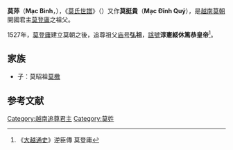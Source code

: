 '''莫萍'''（'''Mạc Bình'''，{{bd|？||？||CatIdx=M莫}}），《[[莫氏世譜|莫氏世譜]]》（{{vie|v=Thế phả họ Mạc}}）又作'''莫挺貴'''（'''Mạc Đĩnh Quý'''），是[[越南|越南]][[莫朝|莫朝]]開國君主[[莫登庸|莫登庸]]之祖父。

1527年，[[莫登庸|莫登庸]]建立莫朝之後，追尊祖父[[庙号|庙号]]'''弘祖'''，[[諡號|諡號]]'''淳憲綏休篤恭皇帝'''<ref>《[[大越通史|大越通史]]》逆臣傳 莫登庸</ref>。

==家族==
*子：莫昭祖[[莫檄|莫檄]]

==参考文献==
{{reflist}}

{{莫朝君主}}

[[Category:越南追尊君主|Category:越南追尊君主]]
[[Category:莫姓|Category:莫姓]]